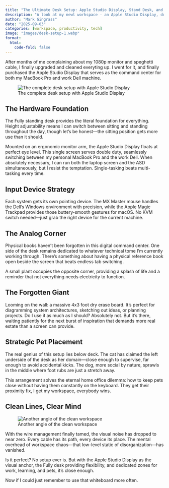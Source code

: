 ```yaml
---
title: "The Ultimate Desk Setup: Apple Studio Display, Stand Desk, and Strategic Pet Placement"
description: "A look at my newl workspace - an Apple Studio Display, dual computer setup, and pet zones"
author: "Mark Gingrass"
date: "2025-09-03"
categories: [workspace, productivity, tech]
image: "images/desk-setup-1.webp"
format:
  html:
    code-fold: false
---
```



After months of me complaining about my 1080p monitor and speghetti cable, I finally upgraded and cleaned everyting up. I went for it, and finally purchased the Apple Studio Display that serves as the command center for both my MacBook Pro and work Dell machine.

![The complete desk setup with Apple Studio Display](images/IMG_0398.web)

## The Hardware Foundation

The Fully standing desk provides the literal foundation for everything. Height adjustability means I can switch between sitting and standing throughout the day, though let's be honest—the sitting position gets more use than it should.

Mounted on an ergonomic monitor arm, the Apple Studio Display floats at perfect eye level. This single screen serves double duty, seamlessly switching between my personal MacBook Pro and the work Dell. When absolutely necessary, I can run both the laptop screen and the ASD simultaneously, but I resist the temptation. Single-tasking beats multi-tasking every time.

## Input Device Strategy

Each system gets its own pointing device. The MX Master mouse handles the Dell's Windows environment with precision, while the Apple Magic Trackpad provides those buttery-smooth gestures for macOS. No KVM switch needed—just grab the right device for the current machine.

## The Analog Corner

Physical books haven't been forgotten in this digital command center. One side of the desk remains dedicated to whatever technical tome I'm currently working through. There's something about having a physical reference book open beside the screen that beats endless tab switching.

A small plant occupies the opposite corner, providing a splash of life and a reminder that not everything needs electricity to function.

## The Forgotten Giant

Looming on the wall: a massive 4x3 foot dry erase board. It's perfect for diagramming system architectures, sketching out ideas, or planning projects. Do I use it as much as I should? Absolutely not. But it's there, waiting patiently for the next burst of inspiration that demands more real estate than a screen can provide.

## Strategic Pet Placement

The real genius of this setup lies below deck. The cat has claimed the left underside of the desk as her domain—close enough to supervise, far enough to avoid accidental kicks. The dog, more social by nature, sprawls in the middle where foot rubs are just a stretch away.

This arrangement solves the eternal home office dilemma: how to keep pets close without having them constantly on the keyboard. They get their proximity fix, I get my workspace, everybody wins.

## Clean Lines, Clear Mind

![Another angle of the clean workspace](images/desk-setup-2.webp)

With the wire management finally tamed, the visual noise has dropped to near zero. Every cable has its path, every device its place. The mental overhead of workspace chaos—that low-level static of disorganization—has vanished.

Is it perfect? No setup ever is. But with the Apple Studio Display as the visual anchor, the Fully desk providing flexibility, and dedicated zones for work, learning, and pets, it's close enough.

Now if I could just remember to use that whiteboard more often.